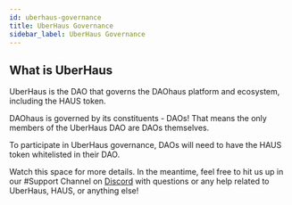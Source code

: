```yaml
---
id: uberhaus-governance
title: UberHaus Governance
sidebar_label: UberHaus Governance
---
```


## What is UberHaus

UberHaus is the DAO that governs the DAOhaus platform and ecosystem, including the HAUS token.

DAOhaus is governed by its constituents - DAOs! That means the only members of the UberHaus DAO are DAOs themselves.

To participate in UberHaus governance, DAOs will need to have the HAUS token whitelisted in their DAO.

Watch this space for more details. In the meantime, feel free to hit us up in our #Support Channel on [Discord](https://discord.gg/daohaus) with questions or any help related to UberHaus, HAUS, or anything else!
